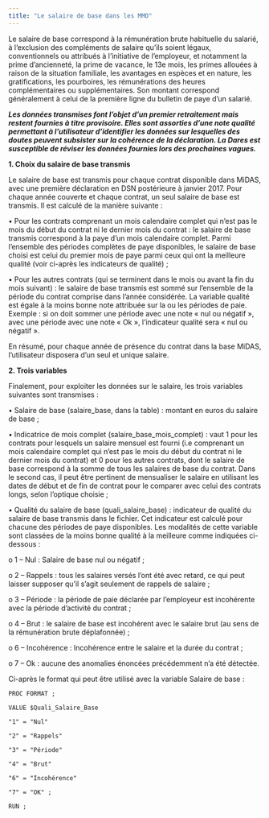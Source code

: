 ```yaml
---
title: "Le salaire de base dans les MMO"
---
```


Le salaire de base correspond à la rémunération brute habituelle du salarié, à l'exclusion des compléments de salaire qu'ils soient légaux, conventionnels ou attribués à l'initiative de l'employeur, et notamment la prime d'ancienneté, la prime de vacance, le 13e mois, les primes allouées à raison de la situation familiale, les avantages en espèces et en nature, les gratifications, les pourboires, les rémunérations des heures complémentaires ou supplémentaires. Son montant correspond généralement à celui de la première ligne du bulletin de paye d'un salarié.

***Les données transmises font l'objet d'un premier retraitement mais restent fournies à titre provisoire. Elles sont assorties d'une note qualité permettant à l'utilisateur d'identifier les données sur lesquelles des doutes peuvent subsister sur la cohérence de la déclaration. La Dares est susceptible de réviser les données fournies lors des prochaines vagues.***

**1. Choix du salaire de base transmis**

Le salaire de base est transmis pour chaque contrat disponible dans MiDAS, avec une première déclaration en DSN postérieure à janvier 2017. Pour chaque année couverte et chaque contrat, un seul salaire de base est transmis. Il est calculé de la manière suivante :

• Pour les contrats comprenant un mois calendaire complet qui n'est pas le mois du début du contrat ni le dernier mois du contrat : le salaire de base transmis correspond à la paye d'un mois calendaire complet. Parmi l'ensemble des périodes complètes de paye disponibles, le salaire de base choisi est celui du premier mois de paye parmi ceux qui ont la meilleure qualité (voir ci-après les indicateurs de qualité) ;

• Pour les autres contrats (qui se terminent dans le mois ou avant la fin du mois suivant) : le salaire de base transmis est sommé sur l'ensemble de la période du contrat comprise dans l'année considérée. La variable qualité est égale à la moins bonne note attribuée sur la ou les périodes de paie. Exemple : si on doit sommer une période avec une note « nul ou négatif », avec une période avec une note « Ok », l'indicateur qualité sera « nul ou négatif ».

En résumé, pour chaque année de présence du contrat dans la base MiDAS, l'utilisateur disposera d'un seul et unique salaire.

**2. Trois variables**

Finalement, pour exploiter les données sur le salaire, les trois variables suivantes sont transmises :

• Salaire de base (salaire_base, dans la table) : montant en euros du salaire de base ;

• Indicatrice de mois complet (salaire_base_mois_complet) : vaut 1 pour les contrats pour lesquels un salaire mensuel est fourni (i.e comprenant un mois calendaire complet qui n'est pas le mois du début du contrat ni le dernier mois du contrat) et 0 pour les autres contrats, dont le salaire de base correspond à la somme de tous les salaires de base du contrat. Dans le second cas, il peut être pertinent de mensualiser le salaire en utilisant les dates de début et de fin de contrat pour le comparer avec celui des contrats longs, selon l'optique choisie ;

• Qualité du salaire de base (quali_salaire_base) : indicateur de qualité du salaire de base transmis dans le fichier. Cet indicateur est calculé pour chacune des périodes de paye disponibles. Les modalités de cette variable sont classées de la moins bonne qualité à la meilleure comme indiquées ci-dessous :

o 1 -- Nul : Salaire de base nul ou négatif ;

o 2 -- Rappels : tous les salaires versés l'ont été avec retard, ce qui peut laisser supposer qu'il s'agit seulement de rappels de salaire ;

o 3 -- Période : la période de paie déclarée par l'employeur est incohérente avec la période d'activité du contrat ;

o 4 -- Brut : le salaire de base est incohérent avec le salaire brut (au sens de la rémunération brute déplafonnée) ;

o 6 -- Incohérence : Incohérence entre le salaire et la durée du contrat ;

o 7 -- Ok : aucune des anomalies énoncées précédemment n'a été détectée.

Ci-après le format qui peut être utilisé avec la variable Salaire de base :

    PROC FORMAT ;

    VALUE $Quali_Salaire_Base

    "1" = "Nul"

    "2" = "Rappels"

    "3" = "Période"

    "4" = "Brut"

    "6" = "Incohérence"

    "7" = "OK" ;

    RUN ;
